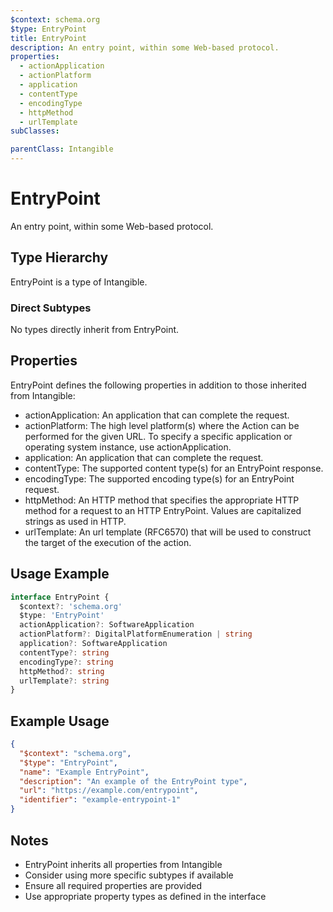 ```yaml
---
$context: schema.org
$type: EntryPoint
title: EntryPoint
description: An entry point, within some Web-based protocol.
properties:
  - actionApplication
  - actionPlatform
  - application
  - contentType
  - encodingType
  - httpMethod
  - urlTemplate
subClasses:

parentClass: Intangible
---
```


# EntryPoint

An entry point, within some Web-based protocol.

## Type Hierarchy

EntryPoint is a type of Intangible.

### Direct Subtypes

No types directly inherit from EntryPoint.

## Properties

EntryPoint defines the following properties in addition to those inherited from Intangible:

- actionApplication: An application that can complete the request.
- actionPlatform: The high level platform(s) where the Action can be performed for the given URL. To specify a specific application or operating system instance, use actionApplication.
- application: An application that can complete the request.
- contentType: The supported content type(s) for an EntryPoint response.
- encodingType: The supported encoding type(s) for an EntryPoint request.
- httpMethod: An HTTP method that specifies the appropriate HTTP method for a request to an HTTP EntryPoint. Values are capitalized strings as used in HTTP.
- urlTemplate: An url template (RFC6570) that will be used to construct the target of the execution of the action.

## Usage Example

```typescript
interface EntryPoint {
  $context?: 'schema.org'
  $type: 'EntryPoint'
  actionApplication?: SoftwareApplication
  actionPlatform?: DigitalPlatformEnumeration | string
  application?: SoftwareApplication
  contentType?: string
  encodingType?: string
  httpMethod?: string
  urlTemplate?: string
}
```

## Example Usage

```json
{
  "$context": "schema.org",
  "$type": "EntryPoint",
  "name": "Example EntryPoint",
  "description": "An example of the EntryPoint type",
  "url": "https://example.com/entrypoint",
  "identifier": "example-entrypoint-1"
}
```

## Notes

- EntryPoint inherits all properties from Intangible
- Consider using more specific subtypes if available
- Ensure all required properties are provided
- Use appropriate property types as defined in the interface
